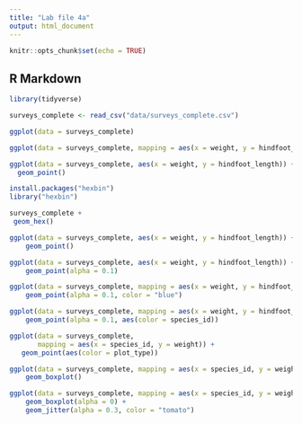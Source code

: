 ```yaml
---
title: "Lab file 4a"
output: html_document
---
```


```r
knitr::opts_chunk$set(echo = TRUE)
```

## R Markdown

```r
library(tidyverse)
```

```r
surveys_complete <- read_csv("data/surveys_complete.csv")

```

```r
ggplot(data = surveys_complete)
```

```r
ggplot(data = surveys_complete, mapping = aes(x = weight, y = hindfoot_length))
```

```r
ggplot(data = surveys_complete, aes(x = weight, y = hindfoot_length)) +
  geom_point()
```

```r
install.packages("hexbin")
library("hexbin")
```

```r
surveys_complete +
 geom_hex()
```

```r
ggplot(data = surveys_complete, aes(x = weight, y = hindfoot_length)) +
    geom_point()
```
```r
ggplot(data = surveys_complete, aes(x = weight, y = hindfoot_length)) +
    geom_point(alpha = 0.1)
```

```r
ggplot(data = surveys_complete, mapping = aes(x = weight, y = hindfoot_length)) +
    geom_point(alpha = 0.1, color = "blue")
```

```r
ggplot(data = surveys_complete, mapping = aes(x = weight, y = hindfoot_length)) +
    geom_point(alpha = 0.1, aes(color = species_id))
```
```r
ggplot(data = surveys_complete, 
       mapping = aes(x = species_id, y = weight)) +
   geom_point(aes(color = plot_type))
```
```r
ggplot(data = surveys_complete, mapping = aes(x = species_id, y = weight)) +
    geom_boxplot()
```
```r
ggplot(data = surveys_complete, mapping = aes(x = species_id, y = weight)) +
    geom_boxplot(alpha = 0) +
    geom_jitter(alpha = 0.3, color = "tomato")
```

